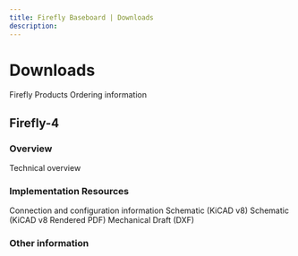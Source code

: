 ```yaml
---
title: Firefly Baseboard | Downloads
description: 
---
```



# Downloads

Firefly Products Ordering information <DownloadButton href="#" />

## Firefly-4 

### Overview

Technical overview <DownloadButton href="#" />

### Implementation Resources

Connection and configuration information <DownloadButton href="#" />
Schematic (KiCAD v8) <DownloadButton href="https://github.com/paisleymicro/firefly-4" />
Schematic (KiCAD v8 Rendered PDF)  <DownloadButton href="/firefly/paisleymicro-firefly-4[PAISLEY-FAC-4]_Schematic_Kicadv8.pdf" />
Mechanical Draft (DXF) <DownloadButton href="#" />

### Other information
